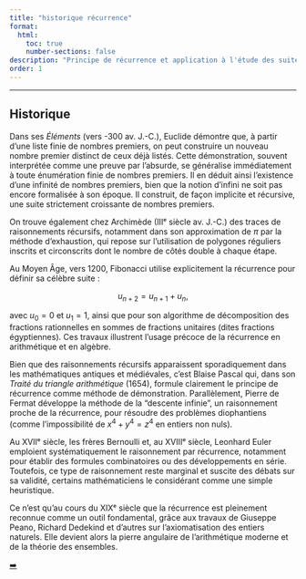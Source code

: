 ```yaml
---
title: "historique récurrence"
format:
  html:
    toc: true
    number-sections: false
description: "Principe de récurrence et application à l'étude des suites"
order: 1
---
```




------------

## Historique
::: {.bloc .rem}

Dans ses *Éléments* (vers -300 av. J.-C.), Euclide démontre que, à partir d'une liste finie de nombres premiers, on peut construire un nouveau nombre premier distinct de ceux déjà listés. Cette démonstration, souvent interprétée comme une preuve par l'absurde, se généralise immédiatement à toute énumération finie de nombres premiers. Il en déduit ainsi l'existence d'une infinité de nombres premiers, bien que la notion d'infini ne soit pas encore formalisée à son époque. Il construit, de façon implicite et récursive, une suite strictement croissante de nombres premiers.

On trouve également chez Archimède (IIIᵉ siècle av. J.-C.) des traces de raisonnements récursifs, notamment dans son approximation de $\pi$ par la méthode d'exhaustion, qui repose sur l'utilisation de polygones réguliers inscrits et circonscrits dont le nombre de côtés double à chaque étape.
:::

::: {.bloc .rem}
Au Moyen Âge, vers 1200, Fibonacci utilise explicitement la récurrence pour définir sa célèbre suite :

$$
u_{n+2} = u_{n+1} + u_n,
$$

avec $u_0 = 0$ et $u_1 = 1$, ainsi que pour son algorithme de décomposition des fractions rationnelles en sommes de fractions unitaires (dites fractions égyptiennes). Ces travaux illustrent l'usage précoce de la récurrence en arithmétique et en algèbre.
:::


::: {.bloc .rem}

Bien que des raisonnements récursifs apparaissent sporadiquement dans les mathématiques antiques et médiévales, c'est Blaise Pascal qui, dans son *Traité du triangle arithmétique* (1654), formule clairement le principe de récurrence comme méthode de démonstration. Parallèlement, Pierre de Fermat développe la méthode de la "descente infinie", un raisonnement proche de la récurrence, pour résoudre des problèmes diophantiens (comme l'impossibilité de $x^4 + y^4 = z^4$ en entiers non nuls).

Au XVIIᵉ siècle, les frères Bernoulli et, au XVIIIᵉ siècle, Leonhard Euler emploient systématiquement le raisonnement par récurrence, notamment pour établir des formules combinatoires ou des développements en série. Toutefois, ce type de raisonnement reste marginal et suscite des débats sur sa validité, certains mathématiciens le considérant comme une simple heuristique.
:::

::: {.bloc .rem}

Ce n'est qu'au cours du XIXᵉ siècle que la récurrence est pleinement reconnue comme un outil fondamental, grâce aux travaux de Giuseppe Peano, Richard Dedekind et d'autres sur l'axiomatisation des entiers naturels. Elle devient alors la pierre angulaire de l'arithmétique moderne et de la théorie des ensembles.
:::




<div class="nav-pages">
  <a class="next" href="principe.html">➡️</a>
</div>
